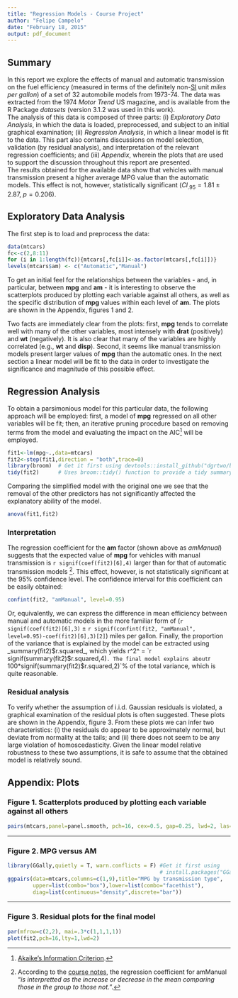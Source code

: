 ```yaml
---
title: "Regression Models - Course Project"
author: "Felipe Campelo"
date: "February 18, 2015"
output: pdf_document
---
```



## Summary
In this report we explore the effects of manual and automatic transmission on the fuel efficiency (measured in terms of the definitely non-[SI](http://en.wikipedia.org/wiki/International_System_of_Units) unit _miles per gallon_) of a set of 32 automobile models from 1973-74. The data was extracted from the 1974 _Motor Trend_ US magazine, and is available from the R Package _datasets_ (version 3.1.2 was used in this work).  
The analysis of this data is composed of three parts: (i) _Exploratory Data Analysis_, in which the data is loaded, preprocessed, and subject to an initial graphical examination; (ii) _Regression Analysis_, in which a linear model is fit to the data. This part also contains discussions on model selection, validation (by residual analysis), and interpretation of the relevant regression coefficients; and (iii) _Appendix_, wherein the plots that are used to support the discussion throughout this report are presented.  
The results obtained for the available data show that vehicles with manual transmission present a higher average MPG value than the automatic models. This effect is not, however, statistically significant ($CI_{.95} = 1.81\pm 2.87$, $p = 0.206$).

## Exploratory Data Analysis
The first step is to load and preprocess the data:
```r
data(mtcars)
fc<-c(2,8:11)
for (i in 1:length(fc)){mtcars[,fc[i]]<-as.factor(mtcars[,fc[i]])}
levels(mtcars$am) <- c("Automatic","Manual")
```
To get an initial feel for the relationships between the variables - and, in particular, between **mpg** and **am** - it is interesting to observe the scatterplots produced by plotting each variable against all others, as well as the specific distribution of **mpg** values within each level of **am**. The plots are shown in the Appendix, figures 1 and 2.

Two facts are immediately clear from the plots: first, **mpg** tends to correlate well with many of the other variables, most intensely with **drat** (positively) and **wt** (negatively). It is also clear that many of the variables are highly correlated (e.g., **wt** and **disp**). Second, it seems like manual transmission models present larger values of **mpg** than the automatic ones. In the next section a linear model will be fit to the data in order to investigate the significance and magnitude of this possible effect.

## Regression Analysis
To obtain a parsimonious model for this particular data, the following approach will be employed: first, a model of **mpg** regressed on all other variables will be fit; then, an iterative pruning procedure based on removing terms from the model and evaluating the impact on the AIC^[[Akaike's Information Criterion](https://noppa.aalto.fi/noppa/kurssi/s-114.1310/luennot/extramaterial.pdf).] will be employed.
```r
fit1<-lm(mpg~.,data=mtcars)
fit2<-step(fit1,direction = "both",trace=0)
library(broom)  # Get it first using devtools::install_github("dgrtwo/broom")
tidy(fit2)      # Uses broom::tidy() function to provide a tidy summary table
```

Comparing the simplified model with the original one we see that the removal of the other predictors has not significantly affected the explanatory ability of the model.
```r
anova(fit1,fit2)
```

### Interpretation 
The regression coefficient for the **am** factor (shown above as _amManual_) suggests that the expected value of **mpg** for vehicles with manual transmission is `r signif(coef(fit2)[6],4)` larger than for that of automatic transmission models ^[According to the [course notes](http://bcaffo.github.io/courses/07_RegressionModels/02_02_multivariateExamples/#10), the regression coefficient for amManual "_is interpretted as the increase or decrease in the mean comparing those in the group to those not._".]. This effect, however, is not statistically significant at the 95% confidence level. The confidence interval for this coefficient can be easily obtained:
```r
confint(fit2, "amManual", level=0.95)
```
Or, equivalently, we can express the difference in mean efficiency between manual and automatic models in the more familiar form of (`r signif(coef(fit2)[6],3)` $\pm$ `r signif(confint(fit2, "amManual", level=0.95)-coef(fit2)[6],3)[2]`) miles per gallon. Finally, the proportion of the variance that is explained by the model can be extracted using _summary(fit2)$r.squared_, which yields r^2^ = `r signif(summary(fit2)$r.squared,4)`. The final model explains about `r 100*signif(summary(fit2)$r.squared,2)`% of the total variance, which is quite reasonable.

### Residual analysis
To verify whether the assumption of i.i.d. Gaussian residuals is violated, a graphical examination of the residual plots is often suggested. These plots are shown in the Appendix, figure 3. From these plots we can infer two characteristics: (i) the residuals do appear to be approximately normal, but deviate from normality at the tails; and (ii) there does not seem to be any large violation of homoscedasticity. Given the linear model relative robustness to these two assumptions, it is safe to assume that the obtained model is relatively sound.

## Appendix: Plots
### Figure 1. Scatterplots produced by plotting each variable against all others
```r
pairs(mtcars,panel=panel.smooth, pch=16, cex=0.5, gap=0.25, lwd=2, las=1, cex.axis=0.7)
```

***

### Figure 2. MPG versus AM
```r
library(GGally,quietly = T, warn.conflicts = F) #Get it first using
                                                # install.packages("GGally")
ggpairs(data=mtcars,columns=c(1,9),title="MPG by transmission type",
        upper=list(combo="box"),lower=list(combo="facethist"),
        diag=list(continuous="density",discrete="bar"))
```

***

### Figure 3. Residual plots for the final model
```r
par(mfrow=c(2,2), mai=.3*c(1,1,1,1))
plot(fit2,pch=16,lty=1,lwd=2)
```